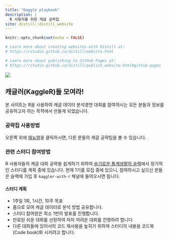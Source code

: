 ```yaml
---
title: "Kaggle playbook"
description: |
  R 사용자를 위한 캐글 공략집
site: distill::distill_website
---
```


```r
knitr::opts_chunk$set(echo = FALSE)

# Learn more about creating websites with Distill at:
# https://rstudio.github.io/distill/website.html

# Learn more about publishing to GitHub Pages at:
# https://rstudio.github.io/distill/publish_website.html#github-pages

```

![](./image/kaggleplaybook.jpg)

## 캐글러(KaggleR)들 모여라!

본 사이트는 R을 사용하여 캐글 데이터 분석경연 대회를 참여하시는 모든 분들과 정보를 공유하고자 하는 목적에서 만들게 되었습니다.

### 공략집 사용방법

오른쪽 위에 [매뉴얼](blog.html)을 클릭하시면, 다른 분들의 캐글 공략팁을 볼 수 있습니다.

### 관련 스터디 참여방법

R 사용자들의 캐글 대회 공략을 쉽게하기 위하여 [슬기로운 통계생활의 슬랙](https://join.slack.com/t/w1599413609-usp186672/shared_invite/zt-kq7sxg3m-xqD3LI2qLgh_3PE5zvYdKA)에서 정기적인 스터디를 계획 중에 있습니다. 현재 1기를 모집 중에 있으니, 참여하시고 싶으신 분들은 슬랙에 가입 후 `kaggler-with-r` 채널에 들어오시면 됩니다.

#### 스터디 계획

- 1주일 1회, 1시간, 10주 목표
- 줌으로 모여 캐글 데이터로 분석 방법 공유합니다.
- 스터디 참여원은 최소 1번의 발표를 진행합니다.
- 만료된 쉬운 대회를 선정하여 차차 어려운 대회를 진행하려 합니다.
- 다른 대회들에 있어서의 코드 재사용을 높히기 위하여 스터디의 내용을 코드북(Code book)화 시키려고 합니다.
